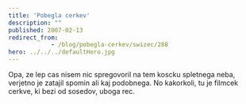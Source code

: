 ```yaml
---
title: 'Pobegla cerkev'
description: ""
published: 2007-02-13
redirect_from: 
            - /blog/pobegla-cerkev/swizec/288
hero: ../../../defaultHero.jpg
---
```


Opa, ze lep cas nisem nic spregovoril na tem koscku spletnega neba, verjetno je zatajil spomin ali kaj podobnega. No kakorkoli, tu je filmcek cerkve, ki bezi od sosedov, uboga rec.
